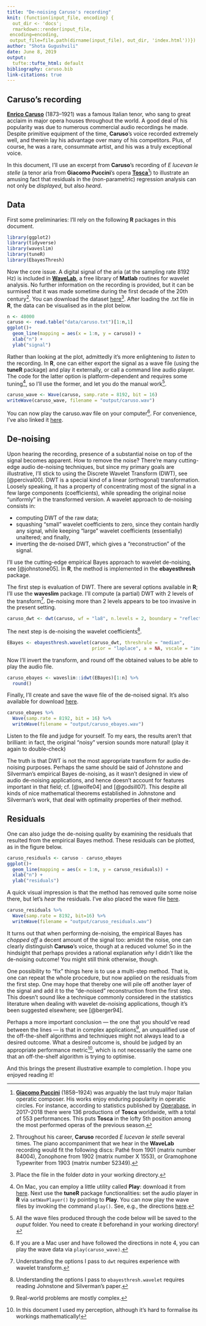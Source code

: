 ```yaml
---
title: "De-noising Caruso's recording"
knit: (function(input_file, encoding) {
  out_dir <- 'docs';
  rmarkdown::render(input_file,
 encoding=encoding,
 output_file=file.path(dirname(input_file), out_dir, 'index.html'))})
author: "Shota Gugushvili"
date: June 8, 2019
output:
  tufte::tufte_html: default
bibliography: caruso.bib
link-citations: true
---
```


## Caruso's recording

[**Enrico Caruso**](https://en.wikipedia.org/wiki/Enrico_Caruso) (1873&ndash;1921) was a famous Italian tenor, who sang to great acclaim in major opera houses throughout the world. A good deal of his popularity was due to numerous commercial audio recordings he made. Despite primitive equipment of the time, **Caruso**'s voice recorded extremely well, and therein lay his advantage over many of his competitors. Plus, of course, he was a rare, consummate artist, and his was a truly exceptional voice.

In this document, I'll use an excerpt from **Caruso**'s recording of *E lucevan le stelle* (a tenor aria from **Giacomo Puccini**'s opera [**Tosca**](https://en.wikipedia.org/wiki/Tosca)^[[**Giacomo Puccini**](https://en.wikipedia.org/wiki/Giacomo_Puccini) (1858&ndash;1924) was arguably the last truly major Italian operatic composer. His works enjoy enduring popularity in operatic circles. For instance, according to statistics published by [Operabase](https://www.operabase.com/), in 2017&ndash;2018 there were 136 productions of **Tosca** worldwide, with a total of 553 performances. This puts **Tosca** in the lofty 5th position among the most performed operas of the previous season.]) to illustrate an amusing fact that residuals in the (non-parametric) regression analysis can not only be *displayed*, but also *heard*.

## Data

First some preliminaries: I'll rely on the following **R** packages in this document.

```r
library(ggplot2)
library(tidyverse)
library(waveslim)
library(tuneR)
library(EbayesThresh)
```

Now the core issue. A digital signal of the aria (at the sampling rate 8192 Hz) is included in [**WaveLab**](http://statweb.stanford.edu/~wavelab/Wavelab_850/index_wavelab850.html), a free library of **Matlab** routines for wavelet analysis. No further information on the recording is provided, but it can be surmised that it was made sometime during the first decade of the 20th century^[Throughout his career, **Caruso** recorded *E lucevan le stelle* several times. The piano accompaniment that we hear in the **WaveLab** recording would fit the following discs: Path&eacute; from 1901 (matrix number 84004), Zonophone from 1902 (matrix number X 1553), or Gramophone Typewriter from 1903 (matrix number 52349).]. You can download the dataset [here](../data/caruso.txt)^[Place the file in the folder *data* in your working directory.]. After loading the .txt file in **R**, the data can be visualised as in the plot below.

```r
n <- 48000
caruso <- read.table("data/caruso.txt")[1:n,1]
ggplot()+
  geom_line(mapping = aes(x = 1:n, y = caruso)) +
  xlab("n") +
  ylab("signal")
```

Rather than looking at the plot, admittedly it's more enlightening to *listen* to the recording. In **R**, one can either export the signal as a wave file (using the **tuneR** package) and play it externally, or call a command line audio player. The code for the latter option is platform-dependent and requires some tuning^[On Mac, you can employ a little utility called **Play**: download it from [here](http://www.hieper.nl/html/play.html). Next use the **tuneR** package functionalities: set the audio player in **R** via ```setWavPlayer()``` by pointing to **Play**. You can now play the wave files by invoking the command ```play()```. See, e.g., the directions [here](http://music.informatics.indiana.edu/courses/I546/tuneR_play.pdf).], so I'll use the former, and let you do the manual work^[All the wave files produced through the code below will be saved to the *ouput* folder. You need to create it beforehand in your working directory!].

```r
caruso_wave <- Wave(caruso, samp.rate = 8192, bit = 16)
writeWave(caruso_wave, filename = "output/caruso.wav")
```

You can now play the caruso.wav file on your computer^[If you are a Mac user and have followed the directions in note 4, you can play the wave data via ```play(caruso_wave)```.]. For convenience, I've also linked it [here](../caruso.wav).

## De-noising

Upon hearing the recording, presence of a substantial noise on top of the signal becomes apparent. How to remove the noise? There're many cutting-edge audio de-noising techniques, but since my primary goals are illustrative, I'll stick to using the Discrete Wavelet Transform (DWT), see [@percival00]. DWT is a special kind of a linear (orthogonal) transformation. Loosely speaking, it has a property of concentrating most of the signal in a few large components (coefficients), while spreading the original noise "uniformly" in the transformed version. A wavelet approach to de-noising consists in:

 * computing DWT of the raw data;
 * squashing "small" wavelet coefficients to zero, since they contain hardly any signal, while keeping
 "large" wavelet coefficients (essentially) unaltered; and finally,
 * inverting the de-noised DWT, which gives a "reconstruction" of the signal.

I'll use the cutting-edge empirical Bayes approach to wavelet de-noising, see [@johnstone05]. In **R**, the method is implemented in the **ebayesthresh** package.

The first step is evaluation of DWT. There are several options available in **R**; I'll use the **waveslim** package. I'll compute (a partial) DWT with 2 levels of the transform^[Understanding the options I pass to ```dwt``` requires experience with wavelet transform.]. De-noising more than 2 levels appears to be too invasive in the present setting.

```r
caruso_dwt <- dwt(caruso, wf = "la8", n.levels = 2, boundary = "reflection")
```

The next step is de-noising the wavelet coefficients^[Understanding the options I pass to ```ebayesthresh.wavelet``` requires reading Johnstone and Silverman's paper.].

```r
EBayes <- ebayesthresh.wavelet(caruso_dwt, threshrule = "median",
                               prior = "laplace", a = NA, vscale = "independent")
```

Now I'll invert the transform, and round off the obtained values to be able to play the audio file.

```r
caruso_ebayes <- waveslim::idwt(EBayes)[1:n] %>%
  round()
```

Finally, I'll create and save the wave file  of the de-noised signal. It's also available for download [here](../caruso_ebayes.wav).

```r
caruso_ebayes %>%
  Wave(samp.rate = 8192, bit = 16) %>%
  writeWave(filename = "output/caruso_ebayes.wav")
```

Listen to the file and judge for yourself. To my ears, the results aren't that brilliant: in fact, the original "noisy" version sounds more natural! (play it again to double-check)

The truth is that DWT is not the most appropriate transform for audio de-noising purposes. Perhaps the same should be said of Johnstone and Silverman's empirical Bayes de-noising, as it wasn't designed in view of audio de-noising applications, and hence doesn't account for features important in that field; cf. [@wolfe04] and [@godsill07]. This despite all kinds of nice mathematical theorems established in Johnstone and Silverman's work, that deal with optimality properties of their method.

## Residuals

One can also judge the de-noising quality by examining the residuals that resulted from the empirical Bayes method. These residuals can be plotted, as in the figure below.

```r
caruso_residuals <- caruso - caruso_ebayes
ggplot()+
  geom_line(mapping = aes(x = 1:n, y = caruso_residuals)) +
  xlab("n") +
  ylab("residuals")
```

A quick visual impression is that the method has removed quite some noise there, but let's *hear* the residuals. I've also placed the wave file [here](../caruso_residuals.wav).

```r
caruso_residuals %>%
  Wave(samp.rate = 8192, bit=16) %>%
  writeWave(filename = "output/caruso_residuals.wav")
```

It turns out that when performing de-noising, the empirical Bayes has *chopped off* a decent amount of the signal too: amidst the noise, one can clearly distinguish **Caruso**'s voice, though at a reduced volume! So in the hindsight that perhaps provides a rational explanation *why* I didn't like the de-noising outcome! You might still think otherwise, though.

One possibility to "fix" things here is to use a multi-step method. That is, one can repeat the whole procedure, but now applied on the residuals from the first step. One may hope that thereby one will pile off another layer of the signal and add it to the "de-noised" reconstruction from the first step. This doesn't sound like a technique commonly considered in the statistics literature when dealing with wavelet de-noising applications, though it's been suggested elsewhere; see [@berger94].

Perhaps a more important conclusion &mdash; the one that you should've read between the lines &mdash; is that in complex applications^[Real-world problems are mostly complex.], an unqualified use of the off-the-shelf algorithms and techniques might not always lead to a desired outcome. What a desired outcome is, should be judged by an appropriate performance metric^[In this document I used my perception, although it's hard to formalise its workings mathematically!], which is not necessarily the same one that an off-the-shelf algorithm is trying to optimise.

And this brings the present illustrative example to completion. I hope you enjoyed reading it!
